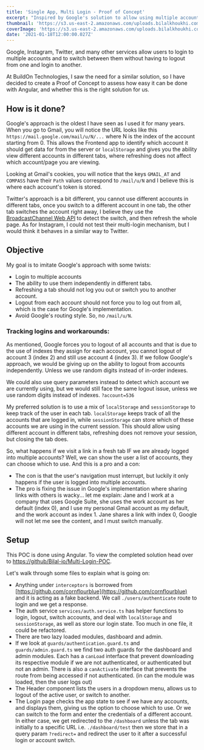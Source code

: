 ```yaml
---
title: 'Single App, Multi Login - Proof of Concept'
excerpt: "Inspired by Google's solution to allow using multiple accounts, I thought I'd create a similar solution using Angular."
thumbnail: 'https://s3.us-east-2.amazonaws.com/uploads.bilalkhoukhi.com/jose-fontano-pZld9PiPDno-unsplash-lock-thumbnail.jpg'
coverImage: 'https://s3.us-east-2.amazonaws.com/uploads.bilalkhoukhi.com/jose-fontano-pZld9PiPDno-unsplash-lock-large.jpg'
date: '2021-01-18T12:00:00.027Z'
---
```


Google, Instagram, Twitter, and many other services allow users to login to multiple accounts and to switch between them without having to logout from one and login to another. 

At BuildOn Technologies, I saw the need for a similar solution, so I have decided to create a Proof of Concept to assess how easy it can be done with Angular, and whether this is the right solution for us.

## How is it done?

Google's approach is the oldest I have seen as I used it for many years. When you go to Gmail, you will notice the URL looks like this `https://mail.google.com/mail/u/N/...` where N is the index of the account starting from 0. This allows the Frontend app to identify which account it should get data for from the server or `localStorage` and gives you the ability view different accounts in different tabs, where refreshing does not affect which account/page you are viewing.

Looking at Gmail's cookies, you will notice that the keys `GMAIL_AT` and `COMPASS` have their `Path` values correspond to `/mail/u/N` and I believe this is where each account's token is stored.

Twitter's approach is a bit different, you cannot use different accounts in different tabs, once you switch to a different account in one tab, the other tab switches the account right away, I believe they use the [BroadcastChannel Web API](https://developer.mozilla.org/en-US/docs/Web/API/BroadcastChannel) to detect the switch, and then refresh the whole page. As for Instagram, I could not test their multi-login mechanism, but I would think it behaves in a similar way to Twitter. 

## Objective

My goal is to imitate Google's approach with some twists:

- Login to multiple accounts
- The ability to use them independently in different tabs.
- Refreshing a tab should not log you out or switch you to another account.
- Logout from each account should not force you to log out from all, which is the case for Google's implementation.
- Avoid Google's routing style. So, no `/mail/u/N`.

### Tracking logins and workarounds:

As mentioned, Google forces you to logout of all accounts and that is due to the use of indexes they assign for each account, you cannot logout of account 3 (index 2) and still use account 4 (index 3). If we follow Google's approach, we would be giving up on the ability to logout from accounts independently. Unless we use random digits instead of in-order indexes.

We could also use query parameters instead to detect which account we are currently using, but we would still face the same logout issue, unless we use random digits instead of indexes. `?account=536`

My preferred solution is to use a mix of `localStorage` and `sessionStorage` to keep track of the user in each tab. `localStorage` keeps track of all the accounts that are logged in, while `sessionStorage` can store which of these accounts we are using in the current session. This should allow using different account in different tabs, refreshing does not remove your session, but closing the tab does.

So, what happens if we visit a link in a fresh tab IF we are already logged into multiple accounts? Well, we can show the user a list of accounts, they can choose which to use. And this is a pro and a con:

- The con is that the user's navigation must interrupt, but luckily it only happens if the user is logged into multiple accounts.
- The pro is fixing the issue in Google's implementation where sharing links with others is wacky... let me explain: Jane and I work at a company that uses Google Suite, she uses the work account as her default (index 0), and I use my personal Gmail account as my default, and the work account as index 1. Jane shares a link with index 0, Google will not let me see the content, and I must switch manually.

## Setup

This POC is done using Angular. To view the completed solution head over to [https://github/Bilal-io/Multi-Login-POC](https://github/Bilal-io/Multi-Login-POC).

Let's walk through some files to explain what is going on:

- Anything under `interceptors` is borrowed from [https://github.com/cornflourblue](https://github.com/cornflourblue) and it is acting as a fake backend. We call `./users/authenticate` route to login and we get a response.
- The auth service `services/auth.service.ts` has helper functions to login, logout, switch accounts, and deal with `localStorage` and `sessionStorage`, as well as store our login state. Too much in one file, it could be refactored.
- There are two lazy loaded modules, dashboard and admin.
- If we look at `guards/authentication.guard.ts` and `guards/admin.guard.ts` we find two auth guards for the dashboard and admin modules. Each has a `canLoad` interface that prevent downloading its respective module if we are not authenticated, or authenticated but not an admin. There is also a  `canActivate` interface that prevents the route from being accessed if not authenticated. (in can the module was loaded, then the user logs out)
- The Header component lists the users in a dropdown menu, allows us to logout of the active user, or switch to another.
- The Login page checks the app state to see if we have any accounts, and displays them, giving us the option to choose which to use. Or we can switch to the form and enter the credentials of a different account. In either case, we get redirected to the `/dashboard` unless the tab was initially to a specific URL i.e. `./dashboard/test` then we store that in a query param `?redirect=` and redirect the user to it after a successful login or account switch.